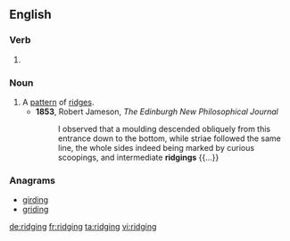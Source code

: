 ==English==

===Verb===
{{head|en|present participle}}

# {{present participle of|ridge|lang=en}}

===Noun===
{{en-noun}}

# A [[pattern]] of [[ridge]]s.
#* '''1853''', Robert Jameson, ''The Edinburgh New Philosophical Journal''
#*: I observed that a moulding descended obliquely from this entrance down to the bottom, while striae followed the same line, the whole sides indeed being marked by curious scoopings, and intermediate '''ridgings''' {{...}}

===Anagrams===
* [[girding#English|girding]]
* [[griding#English|griding]]

[[de:ridging]]
[[fr:ridging]]
[[ta:ridging]]
[[vi:ridging]]